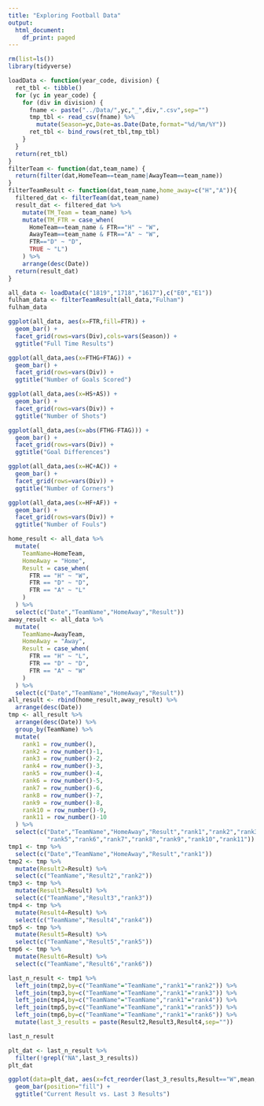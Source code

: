 ```yaml
---
title: "Exploring Football Data"
output:
  html_document:
    df_print: paged
---
```


```r
rm(list=ls())
library(tidyverse)
```

```r
loadData <- function(year_code, division) {
  ret_tbl <- tibble()
  for (yc in year_code) {
    for (div in division) {
      fname <- paste("../Data/",yc,"_",div,".csv",sep="")
      tmp_tbl <- read_csv(fname) %>%
        mutate(Season=yc,Date=as.Date(Date,format="%d/%m/%Y"))
      ret_tbl <- bind_rows(ret_tbl,tmp_tbl)
    }
  }
  return(ret_tbl)
}
filterTeam <- function(dat,team_name) {
  return(filter(dat,HomeTeam==team_name|AwayTeam==team_name))
}
filterTeamResult <- function(dat,team_name,home_away=c("H","A")){
  filtered_dat <- filterTeam(dat,team_name)
  result_dat <- filtered_dat %>%
    mutate(TM_Team = team_name) %>%
    mutate(TM_FTR = case_when(
      HomeTeam==team_name & FTR=="H" ~ "W",
      AwayTeam==team_name & FTR=="A" ~ "W",
      FTR=="D" ~ "D",
      TRUE ~ "L")
    ) %>%
    arrange(desc(Date))
  return(result_dat)
}
```

```r
all_data <- loadData(c("1819","1718","1617"),c("E0","E1"))
fulham_data <- filterTeamResult(all_data,"Fulham")
fulham_data
```

```r
ggplot(all_data, aes(x=FTR,fill=FTR)) +
  geom_bar() +
  facet_grid(rows=vars(Div),cols=vars(Season)) +
  ggtitle("Full Time Results")
```

```r
ggplot(all_data,aes(x=FTHG+FTAG)) +
  geom_bar() +
  facet_grid(rows=vars(Div)) + 
  ggtitle("Number of Goals Scored")
```

```r
ggplot(all_data,aes(x=HS+AS)) +
  geom_bar() +
  facet_grid(rows=vars(Div)) + 
  ggtitle("Number of Shots")
```

```r
ggplot(all_data,aes(x=abs(FTHG-FTAG))) +
  geom_bar() +
  facet_grid(rows=vars(Div)) +
  ggtitle("Goal Differences")
```

```r
ggplot(all_data,aes(x=HC+AC)) +
  geom_bar() +
  facet_grid(rows=vars(Div)) + 
  ggtitle("Number of Corners")
```

```r
ggplot(all_data,aes(x=HF+AF)) +
  geom_bar() +
  facet_grid(rows=vars(Div)) + 
  ggtitle("Number of Fouls")
```

```r
home_result <- all_data %>%
  mutate(
    TeamName=HomeTeam,
    HomeAway = "Home",
    Result = case_when(
      FTR == "H" ~ "W",
      FTR == "D" ~ "D",
      FTR == "A" ~ "L"
    )
  ) %>%
  select(c("Date","TeamName","HomeAway","Result"))
away_result <- all_data %>%
  mutate(
    TeamName=AwayTeam,
    HomeAway = "Away",
    Result = case_when(
      FTR == "H" ~ "L",
      FTR == "D" ~ "D",
      FTR == "A" ~ "W"
    )
  ) %>%
  select(c("Date","TeamName","HomeAway","Result"))
all_result <- rbind(home_result,away_result) %>%
  arrange(desc(Date))
tmp <- all_result %>%
  arrange(desc(Date)) %>%
  group_by(TeamName) %>%
  mutate(
    rank1 = row_number(),
    rank2 = row_number()-1,
    rank3 = row_number()-2,
    rank4 = row_number()-3,
    rank5 = row_number()-4,
    rank6 = row_number()-5,
    rank7 = row_number()-6,
    rank8 = row_number()-7,
    rank9 = row_number()-8,
    rank10 = row_number()-9,
    rank11 = row_number()-10
  ) %>%
  select(c("Date","TeamName","HomeAway","Result","rank1","rank2","rank3","rank4",
           "rank5","rank6","rank7","rank8","rank9","rank10","rank11"))
tmp1 <- tmp %>%
  select(c("Date","TeamName","HomeAway","Result","rank1"))
tmp2 <- tmp %>%
  mutate(Result2=Result) %>%
  select(c("TeamName","Result2","rank2"))
tmp3 <- tmp %>%
  mutate(Result3=Result) %>%
  select(c("TeamName","Result3","rank3"))
tmp4 <- tmp %>%
  mutate(Result4=Result) %>%
  select(c("TeamName","Result4","rank4"))
tmp5 <- tmp %>%
  mutate(Result5=Result) %>%
  select(c("TeamName","Result5","rank5"))
tmp6 <- tmp %>%
  mutate(Result6=Result) %>%
  select(c("TeamName","Result6","rank6"))

last_n_result <- tmp1 %>%
  left_join(tmp2,by=c("TeamName"="TeamName","rank1"="rank2")) %>%
  left_join(tmp3,by=c("TeamName"="TeamName","rank1"="rank3")) %>%
  left_join(tmp4,by=c("TeamName"="TeamName","rank1"="rank4")) %>%
  left_join(tmp5,by=c("TeamName"="TeamName","rank1"="rank5")) %>%
  left_join(tmp6,by=c("TeamName"="TeamName","rank1"="rank6")) %>%
  mutate(last_3_results = paste(Result2,Result3,Result4,sep=""))

last_n_result
```

```r
plt_dat <- last_n_result %>%
  filter(!grepl("NA",last_3_results))
plt_dat
```

```r
ggplot(data=plt_dat, aes(x=fct_reorder(last_3_results,Result=="W",mean,.desc=TRUE),fill=ordered(Result, levels=c("L","D","W")))) +
  geom_bar(position="fill") +
  ggtitle("Current Result vs. Last 3 Results")
```




